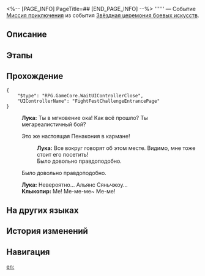 <%-- [PAGE_INFO]
PageTitle=##
[END_PAGE_INFO] --%>
{{Дополнить|Диалоги.}}
{{Миссия Инфобокс
|id              = 8025131
|Название        = 
|Изображение     = Миссия .png
|Тип             = Миссия приключения
|Событие         = Звёздная церемония боевых искусств
|Глава           = Звёздная церемония боевых искусств
|Условия         = Завершена [[Миссия приключения]] «[[Храбрость одиночества на Сяньчжоу]]»
|Персонажи       = Клыкопир; Лука; Первопроходец
|СтартЛокация    = [[Лофу Сяньчжоу]] — [[«Рассекатель небес»]]
|Мир             = Лофу Сяньчжоу
|Предыдущая      = Храбрость одиночества на Сяньчжоу
|Следующая       = 
|Награды         = 
}}
'''''' — Событие [[Миссия приключения]] из события [[Звёздная церемония боевых искусств]].

==Описание==
{{Описание|<!--официальное описание из Перекрёстка судеб-->}}

==Этапы==


==Прохождение==
{{Дополнить}}
<pre>{
	"$type": "RPG.GameCore.WaitUIControllerClose",
	"UIControllerName": "FightFestChallengeEntrancePage"
}</pre>
:{{tx}}
:'''Лука:''' Ты {{MC|ж=отключилась|м=отключился}} в мгновение ока! Как всё прошло? Ты {{MC|ж=видела|м=видел}} мегареалистичный бой?
:{{Диалог|Стрелка}} Это же настоящая Пенакония в кармане!
::'''Лука:''' Все вокруг говорят об этом месте. Видимо, мне тоже стоит его посетить!
::Было довольно правдоподобно.
:{{Диалог|Стрелка}} Было довольно правдоподобно.
:'''Лука:''' Невероятно... Альянс Сяньчжоу...
:'''Клыкопир:''' Ме! Ме-ме-ме~ Ме-ме!
:{{tx}}
{{Диалог Конец}}

==На других языках==
{{На других языках
|en   = 
|zhs  = 
|zht  = 
|ja   = 
|ko   = 
|es   = 
|fr   = 
|ru   = 
|th   = 
|vi   = 
|de   = 
|id   = 
|pt   = 
}}

==История изменений==
{{История изменений|3.5}}

==Навигация==
{{Миссия приключения Навбокс|Глава }}

[[en:]]
